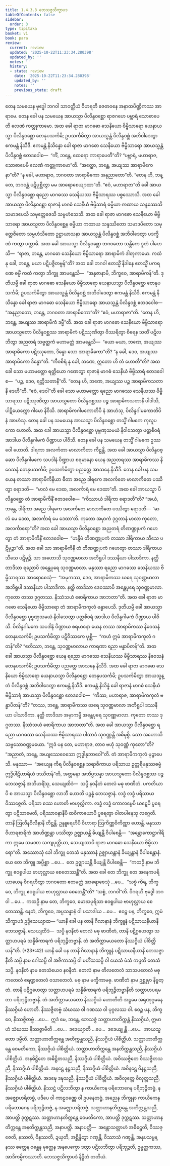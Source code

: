 ```yaml
---
title: 1.4.3.3 ဘေသဇ္ဇသိက္ခာပဒ
tableOfContents: false
sidebar:
  order: 3
type: tipitaka
basket: vi
book: para
review:
  current: review
  updated: '2025-10-22T11:23:34.280398'
  updated_by: ''
  notes: ''
  history:
  - state: review
    date: '2025-10-22T11:23:34.280398'
    updated_by: ''
    notes: ''
    previous_state: draft
---
```



<ReviewStatus review={frontmatter.review} showDetails={true} />

<HypothesisAnnotation frontmatter={frontmatter} />

<DynamicBreadcrumb />

<Division number="618" book="para" e="ch" v="1" p="360">

<Paragraph number="2307" book="para">
တေန သမယေန ဗုဒ္ဓေါ ဘဂဝါ သာဝတ္ထိယံ ဝိဟရတိ ဇေတဝနေ အနာထပိဏ္ဍိကဿ အာရာမေ. တေန ခေါ ပန သမယေန အာယသ္မာ ပိလိန္ဒဝစ္ဆော ရာဇဂဟေ ပဗ္ဘာရံ သောဓာပေတိ လေဏံ ကတ္တုကာမော. အထ ခေါ ရာဇာ မာဂဓော သေနိယော ဗိမ္ဗိသာရော ယေနာယသ္မာ ပိလိန္ဒဝစ္ဆော တေနုပသင်္ကမိ; ဥပသင်္ကမိတွာ အာယသ္မန္တံ ပိလိန္ဒဝစ္ဆံ အဘိဝါဒေတွာ ဧကမန္တံ နိသီဒိ. ဧကမန္တံ နိသိန္နော ခေါ ရာဇာ မာဂဓော သေနိယော ဗိမ္ဗိသာရော အာယသ္မန္တံ ပိလိန္ဒဝစ္ဆံ ဧတဒဝေါစ—  “ကိံ, ဘန္တေ, ထေရော ကာရာပေတီ”တိ? “ပဗ္ဘာရံ, မဟာရာဇ, သောဓာပေမိ လေဏံ ကတ္တုကာမော”တိ. “အတ္ထော, ဘန္တေ, အယျဿ အာရာမိကေနာ”တိ? “န ခေါ, မဟာရာဇ, ဘဂဝတာ အာရာမိကော အနုညာတော”တိ. “တေန ဟိ, ဘန္တေ, ဘဂဝန္တံ ပဋိပုစ္ဆိတွာ မမ အာရောစေယျာထာ”တိ. “ဧဝံ, မဟာရာဇာ”တိ ခေါ အာယသ္မာ ပိလိန္ဒဝစ္ဆော ရညော မာဂဓဿ သေနိယဿ ဗိမ္ဗိသာရဿ ပစ္စဿောသိ. အထ ခေါ အာယသ္မာ ပိလိန္ဒဝစ္ဆော ရာဇာနံ မာဂဓံ သေနိယံ ဗိမ္ဗိသာရံ ဓမ္မိယာ ကထာယ သန္ဒဿေသိ သမာဒပေသိ သမုတ္တေဇေသိ သမ္ပဟံသေသိ. အထ ခေါ ရာဇာ မာဂဓော သေနိယော ဗိမ္ဗိသာရော အာယသ္မတာ ပိလိန္ဒဝစ္ဆေန ဓမ္မိယာ ကထာယ သန္ဒဿိတော သမာဒပိတော သမုတ္တေဇိတော သမ္ပဟံသိတော ဥဋ္ဌာယာသနာ အာယသ္မန္တံ ပိလိန္ဒဝစ္ဆံ အဘိဝါဒေတွာ ပဒက္ခိဏံ ကတွာ ပက္ကာမိ.
</Paragraph>

</Division>
<Division number="619" book="para" e="ch" v="1" p="360">

<Paragraph number="2308" book="para">
အထ ခေါ အာယသ္မာ ပိလိန္ဒဝစ္ဆော ဘဂဝတော သန္တိကေ ဒူတံ ပါဟေသိ—  “ရာဇာ, ဘန္တေ, မာဂဓော သေနိယော ဗိမ္ဗိသာရော အာရာမိကံ ဒါတုကာမော. ကထံ နု ခေါ, ဘန္တေ, မယာ ပဋိပဇ္ဇိတဗ္ဗန်”တိ? အထ ခေါ ဘဂဝါ ဧတသ္မိံ နိဒါနေ ဧတသ္မိံ ပကရဏေ ဓမ္မိံ ကထံ ကတွာ ဘိက္ခူ အာမန္တေသိ—  “အနုဇာနာမိ, ဘိက္ခဝေ, အာရာမိကန်”တိ. ဒုတိယမ္ပိ ခေါ ရာဇာ မာဂဓော သေနိယော ဗိမ္ဗိသာရော ယေနာယသ္မာ ပိလိန္ဒဝစ္ဆော တေနုပသင်္ကမိ; ဥပသင်္ကမိတွာ အာယသ္မန္တံ ပိလိန္ဒဝစ္ဆံ အဘိဝါဒေတွာ ဧကမန္တံ နိသီဒိ. ဧကမန္တံ နိသိန္နော ခေါ ရာဇာ မာဂဓော သေနိယော ဗိမ္ဗိသာရော အာယသ္မန္တံ ပိလိန္ဒဝစ္ဆံ ဧတဒဝေါစ—  “အနုညာတော, ဘန္တေ, ဘဂဝတာ အာရာမိကော”တိ? “ဧဝံ, မဟာရာဇာ”တိ. “တေန ဟိ, ဘန္တေ, အယျဿ အာရာမိကံ ဒမ္မီ”တိ. အထ ခေါ ရာဇာ မာဂဓော သေနိယော ဗိမ္ဗိသာရော အာယသ္မတော ပိလိန္ဒဝစ္ဆဿ အာရာမိကံ ပဋိဿုဏိတွာ ဝိဿရိတွာ စိရေန သတိံ ပဋိလဘိတွာ အညတရံ သဗ္ဗတ္ထကံ မဟာမတ္တံ အာမန္တေသိ—  “ယော မယာ, ဘဏေ, အယျဿ အာရာမိကော ပဋိဿုတော, ဒိန္နော သော အာရာမိကော”တိ? “န ခေါ, ဒေဝ, အယျဿ အာရာမိကော ဒိန္နော”တိ. “ကီဝစိရံ နု ခေါ, ဘဏေ, ဣတော ဟိ တံ ဟောတီ”တိ? အထ ခေါ သော မဟာမတ္တော ရတ္တိယော ဂဏေတွာ ရာဇာနံ မာဂဓံ သေနိယံ ဗိမ္ဗိသာရံ ဧတဒဝေါစ—  “ပဉ္စ, ဒေဝ, ရတ္တိသတာနီ”တိ. “တေန ဟိ, ဘဏေ, အယျဿ ပဉ္စ အာရာမိကသတာနိ ဒေဟီ”တိ. “ဧဝံ, ဒေဝါ”တိ ခေါ သော မဟာမတ္တော ရညော မာဂဓဿ သေနိယဿ ဗိမ္ဗိသာရဿ ပဋိဿုဏိတွာ အာယသ္မတော ပိလိန္ဒဝစ္ဆဿ ပဉ္စ အာရာမိကသတာနိ ပါဒါသိ, ပါဋိယေက္ကော ဂါမော နိဝိသိ. အာရာမိကဂါမကောတိပိ နံ အာဟံသု, ပိလိန္ဒဂါမကောတိပိ နံ အာဟံသု.
</Paragraph>

</Division>
<Division number="620" book="para" e="ch" v="1" p="361">

<Paragraph number="2309" book="para">
တေန ခေါ ပန သမယေန အာယသ္မာ ပိလိန္ဒဝစ္ဆော တသ္မိံ ဂါမကေ ကုလူပကော ဟောတိ. အထ ခေါ အာယသ္မာ ပိလိန္ဒဝစ္ဆော ပုဗ္ဗဏှသမယံ နိဝါသေတွာ ပတ္တစီဝရံ အာဒါယ ပိလိန္ဒဂါမကံ ပိဏ္ဍာယ ပါဝိသိ. တေန ခေါ ပန သမယေန တသ္မိံ ဂါမကေ ဥဿဝေါ ဟောတိ. ဒါရကာ အလင်္ကတာ မာလာကိတာ ကီဠန္တိ. အထ ခေါ အာယသ္မာ ပိလိန္ဒဝစ္ဆော ပိလိန္ဒဂါမကေ သပဒါနံ ပိဏ္ဍာယ စရမာနော ယေန အညတရဿ အာရာမိကဿ နိဝေသနံ တေနုပသင်္ကမိ; ဥပသင်္ကမိတွာ ပညတ္တေ အာသနေ နိသီဒိ. တေန ခေါ ပန သမယေန တဿာ အာရာမိကိနိယာ ဓီတာ အညေ ဒါရကေ အလင်္ကတေ မာလာကိတေ ပဿိတွာ ရောဒတိ—  “မာလံ မေ ဒေထ, အလင်္ကာရံ မေ ဒေထာ”တိ. အထ ခေါ အာယသ္မာ ပိလိန္ဒဝစ္ဆော တံ အာရာမိကိနိံ ဧတဒဝေါစ—  “ကိဿာယံ ဒါရိကာ ရောဒတီ”တိ? “အယံ, ဘန္တေ, ဒါရိကာ အညေ ဒါရကေ အလင်္ကတေ မာလာကိတေ ပဿိတွာ ရောဒတိ—  ‘မာလံ မေ ဒေထ, အလင်္ကာရံ မေ ဒေထာ’တိ. ကုတော အမှာကံ ဒုဂ္ဂတာနံ မာလာ ကုတော, အလင်္ကာရော”တိ? အထ ခေါ အာယသ္မာ ပိလိန္ဒဝစ္ဆော အညတရံ တိဏဏ္ဍုပကံ ဂဟေတွာ တံ အာရာမိကိနိံ ဧတဒဝေါစ—  “ဟန္ဒိမံ တိဏဏ္ဍုပကံ တဿာ ဒါရိကာယ သီသေ ပဋိမုဉ္စာ”တိ. အထ ခေါ သာ အာရာမိကိနီ တံ တိဏဏ္ဍုပကံ ဂဟေတွာ တဿာ ဒါရိကာယ သီသေ ပဋိမုဉ္စိ. သာ အဟောသိ သုဝဏ္ဏမာလာ အဘိရူပါ ဒဿနီယာ ပါသာဒိကာ. နတ္ထိ တာဒိသာ ရညောပိ အန္တေပုရေ သုဝဏ္ဏမာလာ. မနုဿာ ရညော မာဂဓဿ သေနိယဿ ဗိမ္ဗိသာရဿ အာရောစေသုံ—  “အမုကဿ, ဒေဝ, အာရာမိကဿ ဃရေ သုဝဏ္ဏမာလာ အဘိရူပါ ဒဿနီယာ ပါသာဒိကာ. နတ္ထိ တာဒိသာ ဒေဝဿာပိ အန္တေပုရေ သုဝဏ္ဏမာလာ. ကုတော တဿ ဒုဂ္ဂတဿ. နိဿံသယံ စောရိကာယ အာဘတာ”တိ. အထ ခေါ ရာဇာ မာဂဓော သေနိယော ဗိမ္ဗိသာရော တံ အာရာမိကကုလံ ဗန္ဓာပေသိ. ဒုတိယမ္ပိ ခေါ အာယသ္မာ ပိလိန္ဒဝစ္ဆော ပုဗ္ဗဏှသမယံ နိဝါသေတွာ ပတ္တစီဝရံ အာဒါယ ပိလိန္ဒဂါမကံ ပိဏ္ဍာယ ပါဝိသိ. ပိလိန္ဒဂါမကေ သပဒါနံ ပိဏ္ဍာယ စရမာနော ယေန တဿ အာရာမိကဿ နိဝေသနံ တေနုပသင်္ကမိ; ဥပသင်္ကမိတွာ ပဋိဝိဿကေ ပုစ္ဆိ—  “ကဟံ ဣမံ အာရာမိကကုလံ ဂတန်”တိ? “ဧတိဿာ, ဘန္တေ, သုဝဏ္ဏမာလာယ ကာရဏာ ရညာ ဗန္ဓာပိတန်”တိ.
</Paragraph>

</Division>
<Division number="621" book="para" e="ch" v="1" p="362">

<Paragraph number="2310" book="para">
အထ ခေါ အာယသ္မာ ပိလိန္ဒဝစ္ဆော ယေန ရညော မာဂဓဿ သေနိယဿ ဗိမ္ဗိသာရဿ နိဝေသနံ တေနုပသင်္ကမိ; ဥပသင်္ကမိတွာ ပညတ္တေ အာသနေ နိသီဒိ. အထ ခေါ ရာဇာ မာဂဓော သေနိယော ဗိမ္ဗိသာရော ယေနာယသ္မာ ပိလိန္ဒဝစ္ဆော တေနုပသင်္ကမိ; ဥပသင်္ကမိတွာ အာယသ္မန္တံ ပိလိန္ဒဝစ္ဆံ အဘိဝါဒေတွာ ဧကမန္တံ နိသီဒိ. ဧကမန္တံ နိသိန္နံ ခေါ ရာဇာနံ မာဂဓံ သေနိယံ ဗိမ္ဗိသာရံ အာယသ္မာ ပိလိန္ဒဝစ္ဆော ဧတဒဝေါစ—  “ကိဿ, မဟာရာဇ, အာရာမိကကုလံ ဗန္ဓာပိတန်”တိ? “တဿ, ဘန္တေ, အာရာမိကဿ ဃရေ သုဝဏ္ဏမာလာ အဘိရူပါ ဒဿနီယာ ပါသာဒိကာ. နတ္ထိ တာဒိသာ အမှာကမ္ပိ အန္တေပုရေ သုဝဏ္ဏမာလာ. ကုတော တဿ ဒုဂ္ဂတဿ. နိဿံသယံ စောရိကာယ အာဘတာ”တိ. အထ ခေါ အာယသ္မာ ပိလိန္ဒဝစ္ဆော ရညော မာဂဓဿ သေနိယဿ ဗိမ္ဗိသာရဿ ပါသာဒံ သုဝဏ္ဏန္တိ အဓိမုစ္စိ. သော အဟောသိ သဗ္ဗသောဝဏ္ဏမယော. “ဣဒံ ပန တေ, မဟာရာဇ, တာဝ ဗဟုံ သုဝဏ္ဏံ ကုတော”တိ? “အညာတံ, ဘန္တေ, အယျဿေဝေသော ဣဒ္ဓါနုဘာဝေါ”တိ. တံ အာရာမိကကုလံ မုဉ္စာပေသိ.
</Paragraph>

<Paragraph number="2311" book="para">
မနုဿာ—  “အယျေန ကိရ ပိလိန္ဒဝစ္ဆေန သရာဇိကာယ ပရိသာယ ဥတ္တရိမနုဿဓမ္မံ ဣဒ္ဓိပါဋိဟာရိယံ ဒဿိတန်”တိ, အတ္တမနာ အဘိပ္ပသန္နာ အာယသ္မတော ပိလိန္ဒဝစ္ဆဿ ပဉ္စ ဘေသဇ္ဇာနိ အဘိဟရိံသု, သေယျထိဒံ—  သပ္ပိ နဝနီတံ တေလံ မဓု ဖာဏိတံ. ပကတိယာပိ စ အာယသ္မာ ပိလိန္ဒဝစ္ဆော လာဘီ ဟောတိ ပဉ္စန္နံ ဘေသဇ္ဇာနံ. လဒ္ဓံ လဒ္ဓံ ပရိသာယ ဝိဿဇ္ဇေတိ. ပရိသာ စဿ ဟောတိ ဗာဟုလ္လိကာ. လဒ္ဓံ လဒ္ဓံ ကောလမ္ဗေပိ ဃဋေပိ ပူရေတွာ ပဋိသာမေတိ, ပရိဿာဝနာနိပိ ထဝိကာယောပိ ပူရေတွာ ဝါတပါနေသု လဂ္ဂေတိ. တာနိ ဩလီနဝိလီနာနိ တိဋ္ဌန္တိ. ဥန္ဒူရေဟိပိ ဝိဟာရာ ဩကိဏ္ဏဝိကိဏ္ဏာ ဟောန္တိ. မနုဿာ ဝိဟာရစာရိကံ အာဟိဏ္ဍန္တာ ပဿိတွာ ဥဇ္ဈာယန္တိ ခိယျန္တိ ဝိပါစေန္တိ—  “အန္တောကောဋ္ဌာဂါရိကာ ဣမေ သမဏာ သကျပုတ္တိယာ, သေယျထာပိ ရာဇာ မာဂဓော သေနိယော ဗိမ္ဗိသာရော”တိ.
</Paragraph>

<Paragraph number="2312" book="para">
အဿောသုံ ခေါ ဘိက္ခူ တေသံ မနုဿာနံ ဥဇ္ဈာယန္တာနံ ခိယျန္တာနံ ဝိပါစေန္တာနံ. ယေ တေ ဘိက္ခူ အပ္ပိစ္ဆာ …ပေ…  တေ ဥဇ္ဈာယန္တိ ခိယျန္တိ ဝိပါစေန္တိ—  “ကထဉှိ နာမ ဘိက္ခူ ဧဝရူပါယ ဗာဟုလ္လာယ စေတေဿန္တီ”တိ.
</Paragraph>

<Paragraph number="2313" book="para">
အထ ခေါ တေ ဘိက္ခူ တေ အနေကပရိယာယေန ဝိဂရဟိတွာ ဘဂဝတော ဧတမတ္ထံ အာရောစေသုံ …ပေ…  “သစ္စံ ကိရ, ဘိက္ခဝေ, ဘိက္ခူ ဧဝရူပါယ ဗာဟုလ္လာယ စေတေန္တီ”တိ? “သစ္စံ, ဘဂဝါ”တိ. ဝိဂရဟိ ဗုဒ္ဓေါ ဘဂဝါ …ပေ…  ကထဉှိ နာမ တေ, ဘိက္ခဝေ, မောဃပုရိသာ ဧဝရူပါယ ဗာဟုလ္လာယ စေတေဿန္တိ. နေတံ, ဘိက္ခဝေ, အပ္ပသန္နာနံ ဝါ ပသာဒါယ …ပေ…  ဧဝဉ္စ ပန, ဘိက္ခဝေ, ဣမံ သိက္ခာပဒံ ဥဒ္ဒိသေယျာထ—
</Paragraph>

</Division>
<Division number="622" book="para" e="ch" v="1" p="363">

<Paragraph number="2314" book="para">
<Emphasis>“ယာနိ ခေါ ပန တာနိ ဂိလာနာနံ ဘိက္ခူနံ ပဋိသာယနီယာနိ ဘေသဇ္ဇာနိ, သေယျထိဒံ—  သပ္ပိ နဝနီတံ တေလံ မဓု ဖာဏိတံ, တာနိ ပဋိဂ္ဂဟေတွာ သတ္တာဟပရမံ သန္နိဓိကာရကံ ပရိဘုဉ္ဇိတဗ္ဗာနိ. တံ အတိက္ကာမယတော နိဿဂ္ဂိယံ ပါစိတ္တိယန်”</Emphasis>တိ. (*23*:<Emphasis>42</Emphasis>)
</Paragraph>

</Division>
<Division number="623" book="para" e="ch" v="1" p="363">

<Paragraph number="2315" book="para">
<Emphasis>ယာနိ ခေါ ပန တာနိ ဂိလာနာနံ ဘိက္ခူနံ ပဋိသာယနီယာနိ ဘေသဇ္ဇာနီ</Emphasis>တိ <Emphasis>သပ္ပိ</Emphasis> နာမ ဂေါသပ္ပိ ဝါ အဇိကာသပ္ပိ ဝါ မဟိံသသပ္ပိ ဝါ ယေသံ မံသံ ကပ္ပတိ တေသံ သပ္ပိ. <Emphasis>နဝနီတံ</Emphasis> နာမ တေသံယေဝ နဝနီတံ. <Emphasis>တေလံ</Emphasis> နာမ တိလတေလံ သာသပတေလံ မဓုကတေလံ ဧရဏ္ဍတေလံ ဝသာတေလံ. <Emphasis>မဓု</Emphasis> နာမ မက္ခိကာမဓု. <Emphasis>ဖာဏိတံ</Emphasis> နာမ ဥစ္ဆုမှာ နိဗ္ဗတ္တံ.
</Paragraph>

<Paragraph number="2316" book="para">
<Emphasis>တာနိ ပဋိဂ္ဂဟေတွာ သတ္တာဟပရမံ သန္နိဓိကာရကံ ပရိဘုဉ္ဇိတဗ္ဗာနီ</Emphasis>တိ သတ္တာဟပရမတာ ပရိဘုဉ္ဇိတဗ္ဗာနိ.
</Paragraph>

<Paragraph number="2317" book="para">
<Emphasis>တံ အတိက္ကာမယတော နိဿဂ္ဂိယံ ဟောတီ</Emphasis>တိ အဋ္ဌမေ အရုဏုဂ္ဂမနေ နိဿဂ္ဂိယံ ဟောတိ. နိဿဇ္ဇိတဗ္ဗံ သံဃဿ ဝါ ဂဏဿ ဝါ ပုဂ္ဂလဿ ဝါ. ဧဝဉ္စ ပန, ဘိက္ခဝေ, နိဿဇ္ဇိတဗ္ဗံ …ပေ…  ဣဒံ မေ, ဘန္တေ, ဘေသဇ္ဇံ သတ္တာဟာတိက္ကန္တံ နိဿဂ္ဂိယံ, ဣမာဟံ သံဃဿ နိဿဇ္ဇာမီတိ …ပေ…  ဒဒေယျာတိ …ပေ…  ဒဒေယျုန္တိ …ပေ…  အာယသ္မတော ဒမ္မီတိ.
</Paragraph>

</Division>
<Division number="624" book="para" e="ch" v="1" p="364">

<Paragraph number="2318" book="para">
သတ္တာဟာတိက္ကန္တေ အတိက္ကန္တသညီ, နိဿဂ္ဂိယံ ပါစိတ္တိယံ. သတ္တာဟာတိက္ကန္တေ ဝေမတိကော, နိဿဂ္ဂိယံ ပါစိတ္တိယံ. သတ္တာဟာတိက္ကန္တေ အနတိက္ကန္တသညီ, နိဿဂ္ဂိယံ ပါစိတ္တိယံ. အနဓိဋ္ဌိတေ အဓိဋ္ဌိတသညီ, နိဿဂ္ဂိယံ ပါစိတ္တိယံ. အဝိဿဇ္ဇိတေ ဝိဿဇ္ဇိတသညီ, နိဿဂ္ဂိယံ ပါစိတ္တိယံ. အနဋ္ဌေ နဋ္ဌသညီ, နိဿဂ္ဂိယံ ပါစိတ္တိယံ. အဝိနဋ္ဌေ ဝိနဋ္ဌသညီ, နိဿဂ္ဂိယံ ပါစိတ္တိယံ. အဒဍ္ဎေ ဒဍ္ဎသညီ, နိဿဂ္ဂိယံ ပါစိတ္တိယံ. အဝိလုတ္တေ ဝိလုတ္တသညီ, နိဿဂ္ဂိယံ ပါစိတ္တိယံ.
</Paragraph>

<Paragraph number="2319" book="para">
နိဿဋ္ဌံ ပဋိလဘိတွာ န ကာယိကေန ပရိဘောဂေန ပရိဘုဉ္ဇိတဗ္ဗံ, န အဇ္ဈောဟရိတဗ္ဗံ, ပဒီပေ ဝါ ကာဠဝဏ္ဏေ ဝါ ဥပနေတဗ္ဗံ, အညေန ဘိက္ခုနာ ကာယိကေန ပရိဘောဂေန ပရိဘုဉ္ဇိတဗ္ဗံ, န အဇ္ဈောဟရိတဗ္ဗံ.
</Paragraph>

<Paragraph number="2320" book="para">
သတ္တာဟာနတိက္ကန္တေ အတိက္ကန္တသညီ, အာပတ္တိ ဒုက္ကဋဿ. သတ္တာဟာနတိက္ကန္တေ ဝေမတိကော, အာပတ္တိ ဒုက္ကဋဿ. သတ္တာဟာနတိက္ကန္တေ အနတိက္ကန္တသညီ, အနာပတ္တိ.
</Paragraph>

</Division>
<Division number="625" book="para" e="ch" v="1" p="364">

<Paragraph number="2321" book="para">
အနာပတ္တိ—  အန္တောသတ္တာဟံ အဓိဋ္ဌေတိ, ဝိဿဇ္ဇေတိ, နဿတိ, ဝိနဿတိ, ဍယှတိ, အစ္ဆိန္ဒိတွာ ဂဏှန္တိ, ဝိဿာသံ ဂဏှန္တိ, အနုပသမ္ပန္နဿ စတ္တေန ဝန္တေန မုတ္တေန အနပေက္ခော ဒတွာ ပဋိလဘိတွာ ပရိဘုဉ္ဇတိ, ဥမ္မတ္တကဿ, အာဒိကမ္မိကဿာတိ.

</Paragraph>
</Division>

<Paragraph number="2322" type="center" book="para">
ဘေသဇ္ဇသိက္ခာပဒံ နိဋ္ဌိတံ တတိယံ.
</Paragraph>